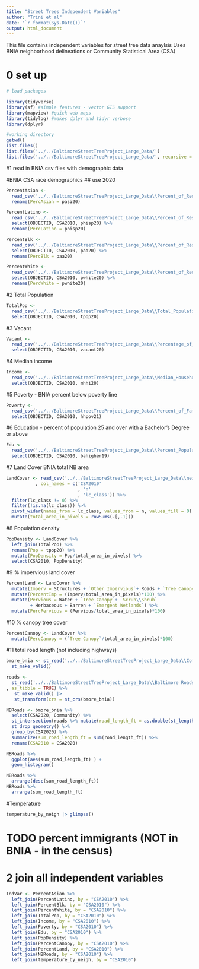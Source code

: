 ```yaml
---
title: "Street Trees Independent Variables"
author: "Trini et al"
date: "`r format(Sys.Date())`"
output: html_document
---
```

This file contains independent variables for street tree data anaylsis 
Uses BNIA neighborhood delineations or Community Statistical Area (CSA)

# 0 set up
```r
# load packages

library(tidyverse)
library(sf) #simple features - vector GIS support
library(mapview) #quick web maps 
library(tidylog) #makes dplyr and tidyr verbose
library(dplyr)

#working directory
getwd()
list.files()
list.files('../../BaltimoreStreetTreeProject_Large_Data/')
list.files('../../BaltimoreStreetTreeProject_Large_Data/', recursive = TRUE)
```


#1 read in BNIA csv files with demographic data

#BNIA CSA race demographics ## use 2020
```r

PercentAsian <-  
  read_csv('../../BaltimoreStreetTreeProject_Large_Data\\Percent_of_Residents_-_Asian_(Non-Hispanic).csv') %>%   select(OBJECTID, CSA2010, pasi20) %>% 
  rename(PercAsian = pasi20)

PercentLatino <- 
  read_csv('../../BaltimoreStreetTreeProject_Large_Data\\Percent_of_Residents_-_Hispanic.csv') %>% 
  select(OBJECTID, CSA2010, phisp20) %>% 
  rename(PercLatino = phisp20)

PercentBlk <- 
  read_csv('../../BaltimoreStreetTreeProject_Large_Data\\Percent_of_Residents_-_Black_African-American_(Non-Hispanic).csv') %>% 
  select(OBJECTID, CSA2010, paa20) %>% 
  rename(PercBlk = paa20)

PercentWhite <- 
  read_csv('../../BaltimoreStreetTreeProject_Large_Data\\Percent_of_Residents_-_White_Caucasian_(Non-Hispanic).csv') %>% 
  select(OBJECTID, CSA2010, pwhite20) %>% 
  rename(PercWhite = pwhite20) 

```

#2 Total Population
```r
TotalPop <- 
  read_csv('../../BaltimoreStreetTreeProject_Large_Data\\Total_Population.csv') %>% 
  select(OBJECTID, CSA2010, tpop20)
```

#3 Vacant
```r
Vacant <- 
  read_csv('../../BaltimoreStreetTreeProject_Large_Data\\Percentage_of_Residential_Properties_that_are_Vacant_and_Abandoned.csv') %>% 
  select(OBJECTID, CSA2010, vacant20)
```

#4 Median income
```r
Income <- 
  read_csv('../../BaltimoreStreetTreeProject_Large_Data\\Median_Household_Income.csv') %>% 
  select(OBJECTID, CSA2010, mhhi20) 
```

#5 Poverty - BNIA percent below poverty line
```r
Poverty <- 
  read_csv('../../BaltimoreStreetTreeProject_Large_Data\\Percent_of_Family_Households_Living_Below_the_Poverty_Line.csv') %>% 
  select(OBJECTID, CSA2010, hhpov21) 

```

#6 Education - percent of population 25 and over with a Bachelor's Degree or above
```r
Edu <- 
  read_csv('../../BaltimoreStreetTreeProject_Large_Data\\Percent_Population_(25_Years_and_over)_with_a_Bachelor_s_Degree_or_Above.csv') %>% 
  select(OBJECTID, CSA2010, bahigher19) 

```

#7 Land Cover BNIA total NB area
```r
LandCover <- read_csv('../../BaltimoreStreetTreeProject_Large_Data\\neighs_bnia.csv'
           , col_names = c('CSA2010'
                           , 'n'
                           , 'lc_class')) %>%
  filter(lc_class != 0) %>% 
  filter(!is.na(lc_class)) %>% 
  pivot_wider(names_from = lc_class, values_from = n, values_fill = 0) %>% 
  mutate(total_area_in_pixels = rowSums(.[,-1]))
```


#8 Population density
```r
PopDensity <- LandCover %>% 
  left_join(TotalPop) %>% 
  rename(Pop = tpop20) %>% 
  mutate(PopDensity = Pop/total_area_in_pixels) %>% 
  select(CSA2010, PopDensity)
```



#9 % impervious land cover
```r
PercentLand <- LandCover %>% 
  mutate(Imperv = Structures + `Other Impervious`+ Roads + `Tree Canopy over Structures` + `Tree Canopy over Other Impervious` + `Tree Canopy over Roads` ) %>% 
  mutate(PercentImp = (Imperv/total_area_in_pixels)*100) %>% 
  mutate(Pervious = Water + `Tree Canopy`+ `Scrub\\Shrub`  
         + Herbaceous + Barren + `Emergent Wetlands`) %>% 
  mutate(PercPervious = (Pervious/total_area_in_pixels)*100)
```


#10 % canopy tree cover
```r
PercentCanopy <- LandCover %>% 
  mutate(PercCanopy = (`Tree Canopy`/total_area_in_pixels)*100)
```

#11 total road length (not including highways)
```r

bmore_bnia <- st_read('../../BaltimoreStreetTreeProject_Large_Data\\Community_Statistical_Areas_(CSAs)__Reference_Boundaries/Community_Statistical_Areas_(CSAs)__Reference_Boundaries.shp') |> #BNIA community delineations
  st_make_valid()

roads <- 
  st_read('../../BaltimoreStreetTreeProject_Large_Data\\Baltimore Roads/MDOT_Know_Your_Roads.shp'
, as_tibble = TRUE) %>% 
   st_make_valid() |> 
   st_transform(crs = st_crs(bmore_bnia))

NBRoads <- bmore_bnia %>%
  select(CSA2020, Community) %>% 
  st_intersection(roads %>% mutate(road_length_ft = as.double(st_length(.)))) %>% 
  st_drop_geometry() %>% 
  group_by(CSA2020) %>% 
  summarize(sum_road_length_ft = sum(road_length_ft)) %>% 
  rename(CSA2010 = CSA2020)

NBRoads %>% 
  ggplot(aes(sum_road_length_ft) ) +
  geom_histogram()

NBRoads %>% 
  arrange(desc(sum_road_length_ft))
NBRoads %>% 
  arrange(sum_road_length_ft)

```

#Temperature
```r
temperature_by_neigh |> glimpse()
```

# TODO percent immigrants (NOT in BNIA - in the census) 

# 2 join all independent variables 
```r
IndVar <- PercentAsian %>% 
  left_join(PercentLatino, by = "CSA2010") %>% 
  left_join(PercentBlk, by = "CSA2010") %>%
  left_join(PercentWhite, by = "CSA2010") %>% 
  left_join(TotalPop, by = "CSA2010") %>% 
  left_join(Income, by = "CSA2010") %>%
  left_join(Poverty, by = "CSA2010") %>% 
  left_join(Edu, by = "CSA2010") %>% 
  left_join(PopDensity) %>% 
  left_join(PercentCanopy, by = "CSA2010") %>% 
  left_join(PercentLand, by = "CSA2010") %>% 
  left_join(NBRoads, by = "CSA2010") %>% 
  left_join(temperature_by_neigh, by = "CSA2010")
  
  
```



